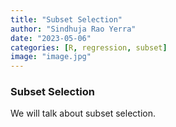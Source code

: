 ```yaml
---
title: "Subset Selection"
author: "Sindhuja Rao Yerra"
date: "2023-05-06"
categories: [R, regression, subset]
image: "image.jpg"
---
```


### Subset Selection

We will talk about subset selection.
